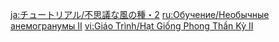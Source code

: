 {{Tutorial
|title    = Miraculous Anemograna (II)
|subtitle = Exploration Knowledge
|type     = Adventure
|icon     = Icon Tutorial Combat.png
|about    = Anemogranum
|image1   = Tutorial Adventure Miraculous Anemograna (II).png
|text1    = When several Anemograna are put together, their power is released. Even those without Anemo abilities can combine three Anemograna to {{Color|help|produce a Wind Current}}.
|sort     = 6017
}}

[[ja:チュートリアル/不思議な風の種・2]]
[[ru:Обучение/Необычные анемогранумы II]]
[[vi:Giáo Trình/Hạt Giống Phong Thần Kỳ II]]